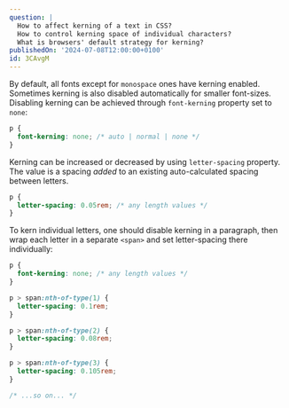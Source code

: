 ```yaml
---
question: |
  How to affect kerning of a text in CSS?
  How to control kerning space of individual characters?
  What is browsers' default strategy for kerning?
publishedOn: '2024-07-08T12:00:00+0100'
id: 3CAvgM
---
```


By default, all fonts except for `monospace` ones have kerning enabled. Sometimes kerning is also disabled automatically for smaller font-sizes. Disabling kerning can be achieved through `font-kerning` property set to `none`:
```css
p {
  font-kerning: none; /* auto | normal | none */
}
```

Kerning can be increased or decreased by using `letter-spacing` property. The value is a spacing *added* to an existing auto-calculated spacing between letters.
```css
p {
  letter-spacing: 0.05rem; /* any length values */
}
```

To kern individual letters, one should disable kerning in a paragraph, then wrap each letter in a separate `<span>` and set letter-spacing there individually:

```css
p {
  font-kerning: none; /* any length values */
}

p > span:nth-of-type(1) {
  letter-spacing: 0.1rem;
}

p > span:nth-of-type(2) {
  letter-spacing: 0.08rem;
}

p > span:nth-of-type(3) {
  letter-spacing: 0.105rem;
}

/* ...so on... */
```
